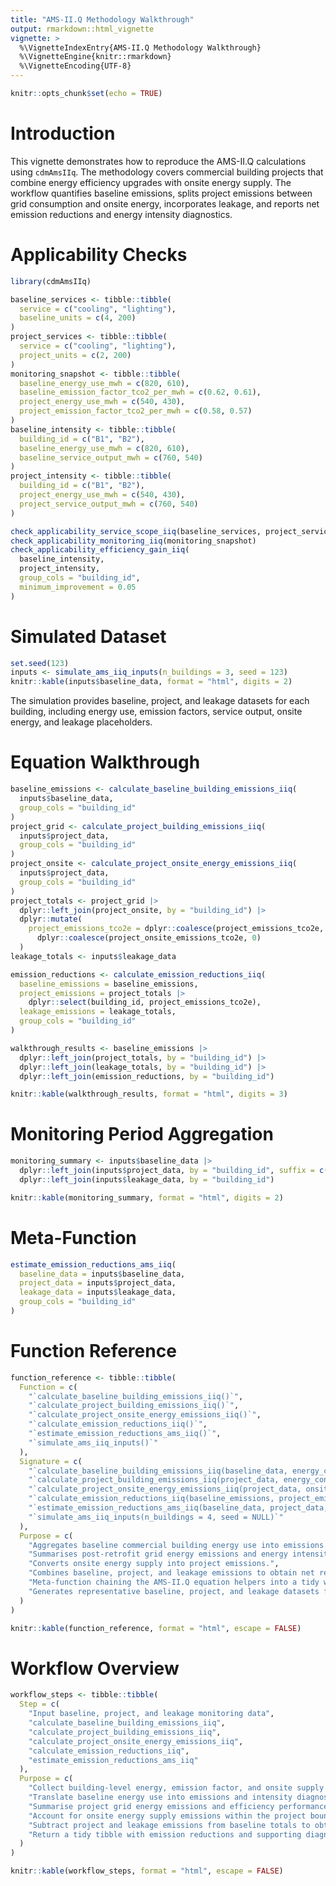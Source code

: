 ```yaml
---
title: "AMS-II.Q Methodology Walkthrough"
output: rmarkdown::html_vignette
vignette: >
  %\VignetteIndexEntry{AMS-II.Q Methodology Walkthrough}
  %\VignetteEngine{knitr::rmarkdown}
  %\VignetteEncoding{UTF-8}
---
```


```r
knitr::opts_chunk$set(echo = TRUE)
```

# Introduction

This vignette demonstrates how to reproduce the AMS-II.Q calculations using
`cdmAmsIIq`. The methodology covers commercial building projects that combine
energy efficiency upgrades with onsite energy supply. The workflow quantifies
baseline emissions, splits project emissions between grid consumption and onsite
energy, incorporates leakage, and reports net emission reductions and energy
intensity diagnostics.

# Applicability Checks

```r
library(cdmAmsIIq)

baseline_services <- tibble::tibble(
  service = c("cooling", "lighting"),
  baseline_units = c(4, 200)
)
project_services <- tibble::tibble(
  service = c("cooling", "lighting"),
  project_units = c(2, 200)
)
monitoring_snapshot <- tibble::tibble(
  baseline_energy_use_mwh = c(820, 610),
  baseline_emission_factor_tco2_per_mwh = c(0.62, 0.61),
  project_energy_use_mwh = c(540, 430),
  project_emission_factor_tco2_per_mwh = c(0.58, 0.57)
)
baseline_intensity <- tibble::tibble(
  building_id = c("B1", "B2"),
  baseline_energy_use_mwh = c(820, 610),
  baseline_service_output_mwh = c(760, 540)
)
project_intensity <- tibble::tibble(
  building_id = c("B1", "B2"),
  project_energy_use_mwh = c(540, 430),
  project_service_output_mwh = c(760, 540)
)

check_applicability_service_scope_iiq(baseline_services, project_services)
check_applicability_monitoring_iiq(monitoring_snapshot)
check_applicability_efficiency_gain_iiq(
  baseline_intensity,
  project_intensity,
  group_cols = "building_id",
  minimum_improvement = 0.05
)
```

# Simulated Dataset

```r
set.seed(123)
inputs <- simulate_ams_iiq_inputs(n_buildings = 3, seed = 123)
knitr::kable(inputs$baseline_data, format = "html", digits = 2)
```

The simulation provides baseline, project, and leakage datasets for each
building, including energy use, emission factors, service output, onsite energy,
and leakage placeholders.

# Equation Walkthrough

```r
baseline_emissions <- calculate_baseline_building_emissions_iiq(
  inputs$baseline_data,
  group_cols = "building_id"
)
project_grid <- calculate_project_building_emissions_iiq(
  inputs$project_data,
  group_cols = "building_id"
)
project_onsite <- calculate_project_onsite_energy_emissions_iiq(
  inputs$project_data,
  group_cols = "building_id"
)
project_totals <- project_grid |>
  dplyr::left_join(project_onsite, by = "building_id") |>
  dplyr::mutate(
    project_emissions_tco2e = dplyr::coalesce(project_emissions_tco2e, 0) +
      dplyr::coalesce(project_onsite_emissions_tco2e, 0)
  )
leakage_totals <- inputs$leakage_data

emission_reductions <- calculate_emission_reductions_iiq(
  baseline_emissions = baseline_emissions,
  project_emissions = project_totals |>
    dplyr::select(building_id, project_emissions_tco2e),
  leakage_emissions = leakage_totals,
  group_cols = "building_id"
)

walkthrough_results <- baseline_emissions |>
  dplyr::left_join(project_totals, by = "building_id") |>
  dplyr::left_join(leakage_totals, by = "building_id") |>
  dplyr::left_join(emission_reductions, by = "building_id")

knitr::kable(walkthrough_results, format = "html", digits = 3)
```

# Monitoring Period Aggregation

```r
monitoring_summary <- inputs$baseline_data |>
  dplyr::left_join(inputs$project_data, by = "building_id", suffix = c("_baseline", "_project")) |>
  dplyr::left_join(inputs$leakage_data, by = "building_id")

knitr::kable(monitoring_summary, format = "html", digits = 2)
```

# Meta-Function

```r
estimate_emission_reductions_ams_iiq(
  baseline_data = inputs$baseline_data,
  project_data = inputs$project_data,
  leakage_data = inputs$leakage_data,
  group_cols = "building_id"
)
```

# Function Reference

```r
function_reference <- tibble::tibble(
  Function = c(
    "`calculate_baseline_building_emissions_iiq()`",
    "`calculate_project_building_emissions_iiq()`",
    "`calculate_project_onsite_energy_emissions_iiq()`",
    "`calculate_emission_reductions_iiq()`",
    "`estimate_emission_reductions_ams_iiq()`",
    "`simulate_ams_iiq_inputs()`"
  ),
  Signature = c(
    "`calculate_baseline_building_emissions_iiq(baseline_data, energy_consumption_col = \"baseline_energy_use_mwh\", emission_factor_col = \"baseline_emission_factor_tco2_per_mwh\", service_output_col = \"baseline_service_output_mwh\", group_cols = NULL, output_col = \"baseline_emissions_tco2e\", intensity_col = \"baseline_energy_intensity\")`",
    "`calculate_project_building_emissions_iiq(project_data, energy_consumption_col = \"project_energy_use_mwh\", emission_factor_col = \"project_emission_factor_tco2_per_mwh\", service_output_col = \"project_service_output_mwh\", group_cols = NULL, output_col = \"project_emissions_tco2e\", intensity_col = \"project_energy_intensity\")`",
    "`calculate_project_onsite_energy_emissions_iiq(project_data, onsite_energy_col = \"project_onsite_energy_gj\", emission_factor_col = \"project_onsite_emission_factor_tco2_per_gj\", group_cols = NULL, output_col = \"project_onsite_emissions_tco2e\")`",
    "`calculate_emission_reductions_iiq(baseline_emissions, project_emissions, leakage_emissions = NULL, group_cols = NULL, output_col = \"emission_reductions_tco2e\")`",
    "`estimate_emission_reductions_ams_iiq(baseline_data, project_data, leakage_data = NULL, group_cols = NULL, baseline_energy_consumption_col = \"baseline_energy_use_mwh\", baseline_emission_factor_col = \"baseline_emission_factor_tco2_per_mwh\", baseline_service_output_col = \"baseline_service_output_mwh\", project_energy_consumption_col = \"project_energy_use_mwh\", project_emission_factor_col = \"project_emission_factor_tco2_per_mwh\", project_service_output_col = \"project_service_output_mwh\", project_onsite_energy_col = \"project_onsite_energy_gj\", project_onsite_emission_factor_col = \"project_onsite_emission_factor_tco2_per_gj\", leakage_col = \"leakage_emissions_tco2e\")`",
    "`simulate_ams_iiq_inputs(n_buildings = 4, seed = NULL)`"
  ),
  Purpose = c(
    "Aggregates baseline commercial building energy use into emissions and intensity diagnostics.",
    "Summarises post-retrofit grid energy emissions and energy intensity.",
    "Converts onsite energy supply into project emissions.",
    "Combines baseline, project, and leakage emissions to obtain net reductions.",
    "Meta-function chaining the AMS-II.Q equation helpers into a tidy workflow.",
    "Generates representative baseline, project, and leakage datasets for demonstrations and tests."
  )
)

knitr::kable(function_reference, format = "html", escape = FALSE)
```

# Workflow Overview

```r
workflow_steps <- tibble::tibble(
  Step = c(
    "Input baseline, project, and leakage monitoring data",
    "calculate_baseline_building_emissions_iiq",
    "calculate_project_building_emissions_iiq",
    "calculate_project_onsite_energy_emissions_iiq",
    "calculate_emission_reductions_iiq",
    "estimate_emission_reductions_ams_iiq"
  ),
  Purpose = c(
    "Collect building-level energy, emission factor, and onsite supply metrics.",
    "Translate baseline energy use into emissions and intensity diagnostics.",
    "Summarise project grid energy emissions and efficiency performance.",
    "Account for onsite energy supply emissions within the project boundary.",
    "Subtract project and leakage emissions from baseline totals to obtain reductions.",
    "Return a tidy tibble with emission reductions and supporting diagnostics."
  )
)

knitr::kable(workflow_steps, format = "html", escape = FALSE)
```
